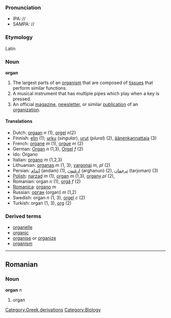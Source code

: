 ===Pronunciation===
*IPA: //
*SAMPA: //

===Etymology===
Latin

=== Noun ===
'''organ'''

#The largest parts of an [[organism]] that are composed of [[tissue]]s that perform similar functions.
#A musical instrument that has multiple pipes which play when a key is pressed.
#An official [[magazine]], [[newsletter]], or similar [[publication]] of an [[organization]].

====Translations====
*Dutch: [[orgaan]] ''n'' (1), [[orgel]] ''n''(2)
*Finnish: [[elin]] (1); [[urku]] (''singular''), [[urut]] (''plural'') (2), [[äänenkannattaja]] (3)
*French: [[organe]] ''m'' (1), [[orgue]] ''m'' (2)
*German: [[Organ]] ''n'' (1,3), [[Orgel]] ''f'' (2)
*Ido: Organo
*Italian: [[organo]] ''m'' (1,2,3)
*Lithuanian: [[organas]] ''m'' (1, 3); [[vargonai]] ''m, pl'' (2)
*Persian: [[اندام]] (andam) (1), [[ارغنون]] (arghanun) (2), [[ترجمان]] (tarjoman) (3)
*[[Polish]]: [[narząd]] ''m'' (1), [[organ]] ''m'' (1,3), [[organy]] ''pl'' (2), 
*Romanian: organ ''n'' (1), [[orgă]] ''f'' (2)
*[[Romanica]]: [[organo]] ''m''
*Russian: [[орган]] (organ) ''m'' (1,2)
*Swedish: organ ''n'' (1, 3), [[orgel]] ''c'' (2)
*Turkish: organ (1, 3), [[org]] (2)

===Derived terms===
* [[organelle]]
* [[organic]]
* [[organise]] or [[organize]]
* [[organism]]

----

==Romanian==

=== Noun ===
'''organ''' ''n''

# organ

[[Category:Greek derivations]][[Category:Biology]]